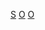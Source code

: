 {{commonscat|Observatories in Switzerland}}

[[Category:各国天文台|S]]
[[Category:瑞士建築物|O]]
[[Category:瑞士科技|O]]